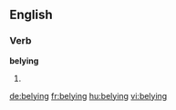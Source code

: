 ==English==

===Verb===
'''belying'''
# {{present participle of|belie}}

[[de:belying]]
[[fr:belying]]
[[hu:belying]]
[[vi:belying]]